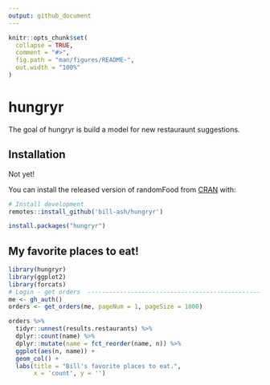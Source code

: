 ```yaml
---
output: github_document
---
```


<!-- README.md is generated from README.Rmd. Please edit that file -->

```r
knitr::opts_chunk$set(
  collapse = TRUE,
  comment = "#>",
  fig.path = "man/figures/README-",
  out.width = "100%"
)
```

# hungryr

<!-- badges: start -->
<!-- badges: end -->

The goal of hungryr is build a model for new restauraunt suggestions. 

## Installation

Not yet! 

You can install the released version of randomFood from [CRAN](https://CRAN.R-project.org) with:

``` r
# Install development
remotes::install_github('bill-ash/hungryr')

install.packages("hungryr")
```

## My favorite places to eat!


```r
library(hungryr)
library(ggplot2)
library(forcats)
# Login - get orders  -----------------------------------------------------
me <- gh_auth()
orders <- get_orders(me, pageNum = 1, pageSize = 1000)

orders %>%
  tidyr::unnest(results.restaurants) %>%
  dplyr::count(name) %>%
  dplyr::mutate(name = fct_reorder(name, n)) %>%
  ggplot(aes(n, name)) +
  geom_col() +
  labs(title = "Bill's favorite places to eat.",
       x = 'count', y = '')

```

